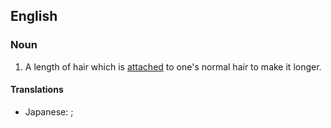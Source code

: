 ==English==

===Noun===
{{en-noun}}

# A length of hair which is [[attached]] to one's normal hair to make it longer.

====Translations====
{{trans-top|a length of hair}}
* Japanese: {{t-|ja|エクステンション|tr=ekusutenshon}}; {{qualifier|shorten}} {{t-|ja|エクステ|tr=ekusute}}
{{trans-mid}}
{{trans-bottom}}